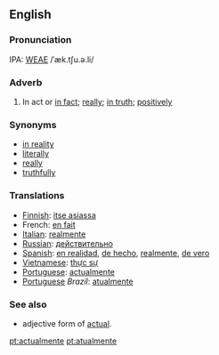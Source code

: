 ==English==
===Pronunciation===
IPA: [[WEAE]] /ˈæk.tʃu.ə.li/

===Adverb===
#In act or [[in fact]]; [[really]]; [[in truth]]; [[positively]]

===Synonyms===
*[[in reality]]
*[[literally]]
*[[really]]
*[[truthfully]]

===Translations===
*[[Finnish]]: [[itse asiassa]]
*French: [[en fait]]
*[[Italian]]: [[realmente]]
*[[Russian]]: [[действительно]]
*[[Spanish]]: [[en realidad]], [[de hecho]], [[realmente]], [[de vero]]
*[[Vietnamese]]: [[thực sự]]
*[[Portuguese]]: [[actualmente]]
*[[Portuguese]] ''Brazil'': [[atualmente]]

===See also===
*adjective form of [[actual]].


[[pt:actualmente]]
[[pt:atualmente]]